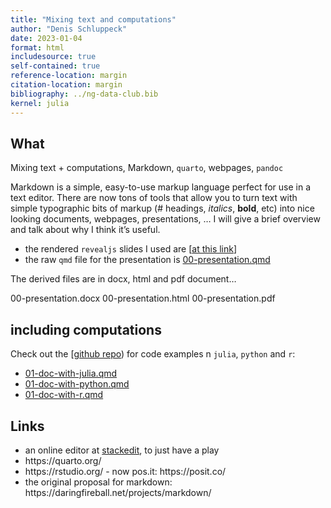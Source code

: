 ```yaml
---
title: "Mixing text and computations"
author: "Denis Schluppeck"
date: 2023-01-04
format: html
includesource: true
self-contained: true
reference-location: margin
citation-location: margin
bibliography: ../ng-data-club.bib
kernel: julia
---
```



## What

Mixing text + computations, Markdown, `quarto`, webpages, `pandoc`

Markdown is a simple, easy-to-use markup language perfect for use in a text editor. There are now tons of tools that allow you to turn text with simple typographic bits of markup (# headings, *italics*, **bold**, etc) into nice looking documents, webpages, presentations, … I will give a brief overview and talk about why I think it’s useful.


- the rendered `revealjs` slides I used are [[at this link][md-slides]]
- the raw `qmd` file for the presentation is [00-presentation.qmd](./00-presentation.qmd)

The derived files are in docx, html and pdf document...

00-presentation.docx
00-presentation.html
00-presentation.pdf

## including computations

Check out the [[github repo][ghrepo]) for code examples n `julia`, `python` and `r`:

- [01-doc-with-julia.qmd](./01-doc-with-julia.qmd)
- [01-doc-with-python.qmd](./01-doc-with-python.qmd)
- [01-doc-with-r.qmd](./01-doc-with-r.qmd)

[md-slides]: ./00-presentation.html
[ghrepo]: https://github.com/schluppeck/ng-data-club/

## Links

- an online editor at [stackedit](https://stackedit.io/), to just have a play
- https://quarto.org/
- https://rstudio.org/ - now pos.it: https://posit.co/
- the original proposal for markdown: https://daringfireball.net/projects/markdown/
